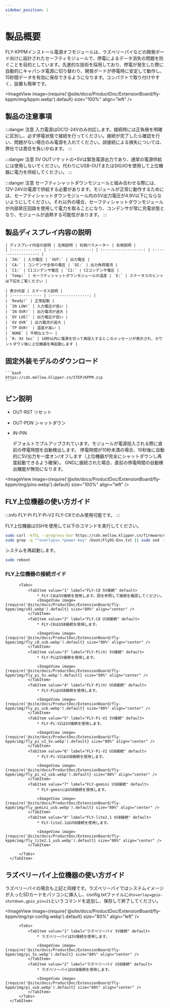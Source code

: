 ```yaml
---
sidebar_position: 1
---
```







# 製品概要

  FLY-KPPMインストール電源オフモジュールは、ラズベリーパイなどの開発ボード向けに設計されたセーフティモジュールで、停電によるデータ消失の問題を防ぐことを目的としています。先進的な技術を採用しており、停電が発生した際に自動的にキャパシタ電源に切り替わり、開発ボードが停電時に安定して動作し、15秒間データを有効に保存できるようになります。コンパクトで取り付けやすく、設置も簡単です。

  <ImageView image={require('@site/docs/ProductDoc/ExtensionBoard/fly-kppm/img/kppm.webp').default} size="100%" align="left" />


## 製品の注意事項

  :::danger 注意
  入力電源はDC12-24Vのみ対応します。接続時には正負極を明確に区別し、必ず停電状態で接続を行ってください。接続が完了したら確認を行い、問題がない場合のみ電源を入れてください。誤接続による損失については、弊社では責任を負いかねます。
  :::

  :::danger 注意
  5V OUTソケットの+5Vは緊急電源出力であり、通常の電源供給には使用しないでください。代わりにUSB-OUTまたはSIG/IOを使用して上位機器に電力を供給してください。
  :::

  :::danger 注意
  セーフティシャットダウンモジュールと組み合わせる際には、12V-24Vの電源で供給する必要があります。モジュールが正常に動作するためには、セーフティシャットダウンモジュール内の5V出力電圧が4.9V以下にならないようにしてください。それ以外の場合、セーフティシャットダウンモジュールが内部昇圧回路を使用して電力を取ることになり、コンデンサが常に充電状態となり、モジュールが過熱する可能性があります。
  :::


## 製品ディスプレイ内容の説明


    | ディスプレイ内容の説明 | 左側説明 | 右側パラメーター | 右側説明 |
    | :------------- | :------------------: | :------------------: | :------------------: |
    | `IN:` | 入力電圧 | `OUT:` | 出力電圧 |
    | `CA:` | コンデンサ全体の電圧 | `OI:` | 出力負荷電流 |
    | `C1:` | C1コンデンサ電圧 | `C2:` | C2コンデンサ電圧 |
    | `Temp:` | セーフティシャットダウンモジュールの温度 | `E:` | ステータスのヒントは下記をご覧ください |

    | 表示内容 | ステータス説明 |
    | :------------- | :-----------------: |
    | `Ready!` | 正常起動 |
    | `IN LOW!` | 入力電圧が低い |
    | `IN OVR!` | 出力電流が過大 |
    | `OV LOE!` | 出力電圧が低い |
    | `OV OVR` | 出力電流が過大 |
    | `TP OVR!` | 温度が高い |
    | `NONE` | 不明なエラー |
    | `R: XX Sec` | 10秒以内に電源を切って再投入するとこのメッセージが表示され、カウントダウン後に上位機器を再起動します |


## 固定外装モデルのダウンロード

    ```bash
    https://cdn.mellow.klipper.cn/STEP/KPPM.zip
    ```

## ピン説明

  * OUT-RST リセット
  * OUT-PDN シャットダウン

  * IN-PIN 

    デフォルトでプルアップされています。モジュールが電源投入される際に直前の停電時間を自動検出します。
  停電時間が10秒未満の場合、10秒後に自動的に5V出力を一度オン/オフします（上位機器が完全にシャットダウンし再度起動できるよう確保）。
  GNDに接続された場合、直前の停電時間の自動検出機能が無効になります。

  <ImageView image={require('@site/docs/ProductDoc/ExtensionBoard/fly-kppm/img/pins.webp').default} size="100%" align="left" />

## FLY上位機器の使い方ガイド

  :::info
  FLY-Pi FLY-Pi-V2 FLY-C8でのみ使用可能です。
  :::

  FLY上位機器はSSHを使用して以下のコマンドを実行してください。

  ```bash
  sudo curl -kfSL --progress-bar https://cdn.mellow.klipper.cn/firmware/sun50i-h5-power-key.dtbo -o /boot/dtb/allwinner/overlay/sun50i-h5-power-key.dtbo
  sudo grep -q "^overlays=.*power-key" /boot/FlyOS-Env.txt || sudo sed -i '/^overlays=/ s/$/ power-key/' /boot/FlyOS-Env.txt
  ```

  システムを再起動します。

  ```bash
  sudo reboot
  ```
  
### FLY上位機器の接続ガイド

  <Tabs>
      <TabItem value="serial" label="FLY上位機器接続ガイド" default>

          <Tabs>
              <TabItem value="1" label="FLY-C8 5V接続" default>
                  * FLY-C8は5V接続を使用します。図を参照して接続を確認してください。
                  <ImageView image={require('@site/docs/ProductDoc/ExtensionBoard/fly-kppm/img/c81.webp').default} size="80%" align="center" />
              </TabItem>
              <TabItem value="2" label="FLY-C8 USB接続" default>
                  * FLY-C8はUSB接続を使用します。

                  <ImageView image={require('@site/docs/ProductDoc/ExtensionBoard/fly-kppm/img/fly_c8_usb.webp').default} size="80%" align="center" />
              </TabItem>
              <TabItem value="3" label="FLY-Pi(π) 5V接続" default>
                  * FLY-Piは5V接続を使用します。

                  <ImageView image={require('@site/docs/ProductDoc/ExtensionBoard/fly-kppm/img/fly_pi_5v.webp').default} size="80%" align="center" />
              </TabItem>
              <TabItem value="4" label="FLY-Pi(π) USB接続" default>
                  * FLY-PiはUSB接続を使用します。

                  <ImageView image={require('@site/docs/ProductDoc/ExtensionBoard/fly-kppm/img/fly_pi_usb.webp').default} size="80%" align="center" />
              </TabItem>
              <TabItem value="5" label="FLY-Pi-V2 5V接続" default>
                  * FLY-Pi-V2は5V接続を使用します。

                  <ImageView image={require('@site/docs/ProductDoc/ExtensionBoard/fly-kppm/img/fly_pi_v2_5v.webp').default} size="80%" align="center" />
              </TabItem>
              <TabItem value="6" label="FLY-Pi-V2 USB接続" default>
                  * FLY-Pi-V2はUSB接続を使用します。

                  <ImageView image={require('@site/docs/ProductDoc/ExtensionBoard/fly-kppm/img/fly_pi_v2_usb.webp').default} size="80%" align="center" />
              </TabItem>
              <TabItem value="7" label="FLY-gemini USB接続" default>
                  * FLY-geminiはUSB接続を使用します。

                  <ImageView image={require('@site/docs/ProductDoc/ExtensionBoard/fly-kppm/img/fly_gemini_usb.webp').default} size="80%" align="center" />
              </TabItem>
              <TabItem value="8" label="FLY-lite2.1 USB接続" default>
                  * FLY-lite2.1はUSB接続を使用します。

                  <ImageView image={require('@site/docs/ProductDoc/ExtensionBoard/fly-kppm/img/fly_lite2.1_usb.webp').default} size="80%" align="center" />
              </TabItem>
            
          </Tabs>
      </TabItem>
  </Tabs>

## ラズベリーパイ上位機器の使い方ガイド

  ラズベリーパイの場合も上記と同様です。ラズベリーパイではシステムイメージが入ったSDカードをパソコンに挿入し、config.txtファイルに`dtoverlay=gpio-shutdown,gpio_pin=21`というコマンドを追加し、保存して終了してください。

  <ImageView image={require('@site/docs/ProductDoc/ExtensionBoard/fly-kppm/img/rpi-config.webp').default} size="80%" align="left" />

  

  <Tabs>
      <TabItem value="serial" label="ラズベリーパイ上位機器接続ガイド" default>

          <Tabs>
              <TabItem value="1" label="ラズベリーパイ 5V接続" default>
                  * ラズベリーパイは5V接続を使用します。

                  <ImageView image={require('@site/docs/ProductDoc/ExtensionBoard/fly-kppm/img/pi_5v.webp').default} size="80%" align="center" />
              </TabItem>
              <TabItem value="2" label="ラズベリーパイ USB接続" default>
                  * ラズベリーパイはUSB接続を使用します。

                  <ImageView image={require('@site/docs/ProductDoc/ExtensionBoard/fly-kppm/img/pi_usb.webp').default} size="80%" align="center" />
              </TabItem>
          </Tabs>
      </TabItem>
  </Tabs>
